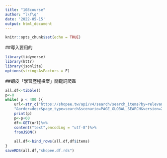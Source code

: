 ```yaml
---
title: "108course"
author: "l\f\q"
date: '2022-05-15'
output: html_document
---
```


```r
knitr::opts_chunk$set(echo = TRUE)
```

##導入要用的
```r
library(tidyverse)
library(httr)
library(jsonlite)
options(stringsAsFactors = F)
```
##蝦皮「學習歷程檔案」關鍵詞爬蟲
```r
all.df<-tibble()
p<-0
while( p < 480 ){
    url<-str_c("https://shopee.tw/api/v4/search/search_items?by=relevancy&keyword=%E5%AD%B8%E7%BF%92%E6%AD%B7%E7%A8%8B%E6%AA%94%E6%A1%88&limit=60&newest=",p,
    "&order=desc&page_type=search&scenario=PAGE_GLOBAL_SEARCH&version=2")
    print(p)
    p<-p+60
    df<-GET(url)%>%
    content("text",encoding = "utf-8")%>%
    fromJSON()
    
    all.df<-bind_rows(all.df,df$items)
}
saveRDS(all.df,"shopee.df.rds")
```

